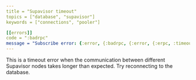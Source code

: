 ```yaml
---
title = "Supavisor timeout"
topics = ["database", "supavisor"]
keywords = ["connections", "pooler"]

[[errors]]
code = ":badrpc"
message = "Subscribe error: {:error, {:badrpc, {:error, {:erpc, :timeout}}}}"
---
```


This is a timeout error when the communication between different Supavisor nodes takes longer than expected. Try reconnecting to the database.
